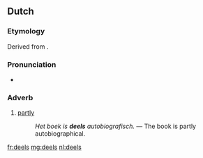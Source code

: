 ==Dutch==

===Etymology===
Derived from {{term|deel|lang=nl}}.

===Pronunciation===
* {{rhymes|eːls|lang=nl}}

===Adverb===
{{nl-adv}}
# [[partly]]
#: ''Het boek is '''deels''' autobiografisch.'' &mdash; The book is partly autobiographical.

[[fr:deels]]
[[mg:deels]]
[[nl:deels]]